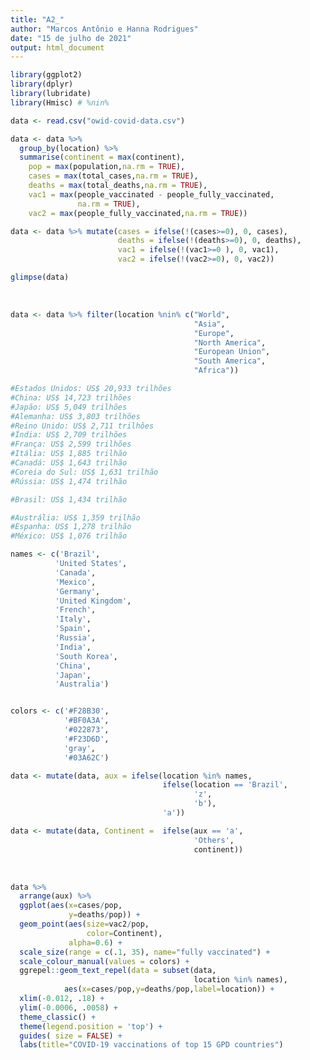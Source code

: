 ```yaml
---
title: "A2_"
author: "Marcos Antônio e Hanna Rodrigues"
date: "15 de julho de 2021"
output: html_document
---  
```


```r

library(ggplot2)
library(dplyr)
library(lubridate)
library(Hmisc) # %nin% 

```  


```r

data <- read.csv("owid-covid-data.csv")

``` 


```r

data <- data %>% 
  group_by(location) %>%
  summarise(continent = max(continent),
    pop = max(population,na.rm = TRUE),
    cases = max(total_cases,na.rm = TRUE),
    deaths = max(total_deaths,na.rm = TRUE),
    vac1 = max(people_vaccinated - people_fully_vaccinated,
               na.rm = TRUE), 
    vac2 = max(people_fully_vaccinated,na.rm = TRUE))

data <- data %>% mutate(cases = ifelse(!(cases>=0), 0, cases),
                        deaths = ifelse(!(deaths>=0), 0, deaths),
                        vac1 = ifelse(!(vac1>=0 ), 0, vac1), 
                        vac2 = ifelse(!(vac2>=0), 0, vac2))

glimpse(data)

```  

<br>  

```r

data <- data %>% filter(location %nin% c("World",
                                         "Asia",
                                         "Europe",
                                         "North America",
                                         "European Union",
                                         "South America",
                                         "Africa"))

#Estados Unidos: US$ 20,933 trilhões
#China: US$ 14,723 trilhões
#Japão: US$ 5,049 trilhões
#Alemanha: US$ 3,803 trilhões
#Reino Unido: US$ 2,711 trilhões
#Índia: US$ 2,709 trilhões
#França: US$ 2,599 trilhões
#Itália: US$ 1,885 trilhão
#Canadá: US$ 1,643 trilhão
#Coreia do Sul: US$ 1,631 trilhão
#Rússia: US$ 1,474 trilhão

#Brasil: US$ 1,434 trilhão

#Austrália: US$ 1,359 trilhão
#Espanha: US$ 1,278 trilhão
#México: US$ 1,076 trilhão

names <- c('Brazil',
          'United States',
          'Canada',
          'Mexico',
          'Germany',
          'United Kingdom',
          'French',
          'Italy',
          'Spain',
          'Russia',
          'India',
          'South Korea',
          'China',
          'Japan',
          'Australia')


colors <- c('#F28B30',
            '#BF0A3A',
            '#022873',
            '#F23D6D',
            'gray',
            '#03A62C')

data <- mutate(data, aux = ifelse(location %in% names,
                                  ifelse(location == 'Brazil',
                                         'z',
                                         'b'),
                                  'a'))

data <- mutate(data, Continent =  ifelse(aux == 'a',
                                         'Others',
                                         continent))

```

<br>  


```r

data %>%
  arrange(aux) %>% 
  ggplot(aes(x=cases/pop,
             y=deaths/pop)) +
  geom_point(aes(size=vac2/pop,
                 color=Continent),
             alpha=0.6) +
  scale_size(range = c(.1, 35), name="fully vaccinated") +
  scale_colour_manual(values = colors) +
  ggrepel::geom_text_repel(data = subset(data,
                                         location %in% names),
            aes(x=cases/pop,y=deaths/pop,label=location)) +
  xlim(-0.012, .18) +
  ylim(-0.0006, .0058) +
  theme_classic() +
  theme(legend.position = 'top') + 
  guides( size = FALSE) +
  labs(title="COVID-19 vaccinations of top 15 GPD countries")


``` 

